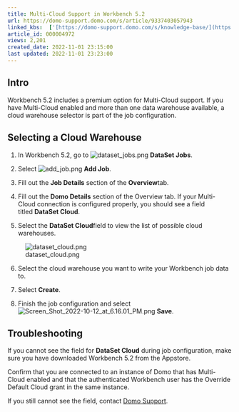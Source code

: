 ```yaml
---
title: Multi-Cloud Support in Workbench 5.2
url: https://domo-support.domo.com/s/article/9337403057943
linked_kbs:  ['[https://domo-support.domo.com/s/knowledge-base/](https://domo-support.domo.com/s/knowledge-base/)', '[https://domo-support.domo.com/s/](https://domo-support.domo.com/s/)', '[https://domo-support.domo.com/s/topic/0TO5w000000ZammGAC](https://domo-support.domo.com/s/topic/0TO5w000000ZammGAC)', '[https://domo-support.domo.com/s/topic/0TO5w000000ZaoPGAS](https://domo-support.domo.com/s/topic/0TO5w000000ZaoPGAS)', '[https://domo-support.domo.com/s/topic/0TO5w000000ZdT7GAK](https://domo-support.domo.com/s/topic/0TO5w000000ZdT7GAK)', '[https://domo-support.domo.com/](https://domo-support.domo.com/)', '[https://domo-support.domo.com/s/article/9337403057943](https://domo-support.domo.com/s/article/9337403057943)', '[https://domo-support.domo.com/s/topic/0TO5w000000ZdT7GAK/workbench-52](https://domo-support.domo.com/s/topic/0TO5w000000ZdT7GAK/workbench-52)', '[https://domo-support.domo.com/s/article/360043429933](https://domo-support.domo.com/s/article/360043429933)', '[https://domo-support.domo.com/s/article/360043429953](https://domo-support.domo.com/s/article/360043429953)', '[https://domo-support.domo.com/s/article/360042925494](https://domo-support.domo.com/s/article/360042925494)', '[https://domo-support.domo.com/s/article/4408174643607](https://domo-support.domo.com/s/article/4408174643607)', '[https://domo-support.domo.com/s/article/360043429913](https://domo-support.domo.com/s/article/360043429913)', '[https://domo-support.domo.com/s/login/](https://domo-support.domo.com/s/login/)']
article_id: 000004972
views: 2,201
created_date: 2022-11-01 23:15:00
last updated: 2022-11-01 23:23:00
---
```




Intro
-----


Workbench 5.2 includes a premium option for Multi-Cloud support. If you have Multi-Cloud enabled and more than one data warehouse available, a cloud warehouse selector is part of the job configuration.  



Selecting a Cloud Warehouse
---------------------------


1. In Workbench 5.2, go to ![dataset_jobs.png](dataset_jobs.png) **DataSet Jobs**.


2. Select ![add_job.png](add_job.png) **Add Job**. 


3. Fill out the **Job Details** section of the **Overview**tab.


4. Fill out the **Domo Details** section of the Overview tab. If your Multi-Cloud connection is configured properly, you should see a field titled **DataSet Cloud**.


5. Select the **DataSet Cloud**field to view the list of possible cloud warehouses.


![dataset_cloud.png](dataset_cloud.png)


6. Select the cloud warehouse you want to write your Workbench job data to.


7. Select **Create**.


7. Finish the job configuration and select ![Screen_Shot_2022-10-12_at_6.16.01_PM.png](Screen_Shot_2022-10-12_at_6.16.01_PM.png) **Save**.


Troubleshooting
---------------


If you cannot see the field for **DataSet Cloud** during job configuration, make sure you have downloaded Workbench 5.2 from the Appstore. 


Confirm that you are connected to an instance of Domo that has Multi-Cloud enabled and that the authenticated Workbench user has the Override Default Cloud grant in the same instance.


If you still cannot see the field, contact [Domo Support](https://domo-support.domo.com/).

